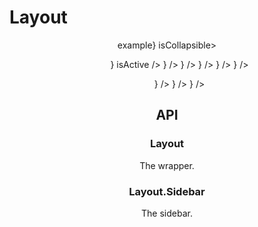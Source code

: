 




<Meta title="Layout" component={Layout} />

# Layout

<Preview withToolbar>
  <Story name="variation 1" parameters={{ decorators: [withKnobs] }}>
    <Layout hasHeader style={{ height: "250px" }}>
        <Header style={{ background: "#7dbcea" }} />
        <Content style={{ background: "#108ee9" }} />
    </Layout>
  </Story>
</Preview>

<Preview withToolbar>
  <Story name="variation 2" parameters={{ decorators: [withKnobs] }}>
    <Layout hasHeader style={{ height: "250px" }}>
        <Header style={{ background: "#7dbcea" }} />
        <Layout hasLeftSidebar>
            <Sidebar />
            <Content style={{ background: "#108ee9" }} />
        </Layout>
    </Layout>
  </Story>
</Preview>

<Preview withToolbar>
  <Story name="variation 2 collapsed" parameters={{ decorators: [withKnobs] }}>
    <Layout hasHeader style={{ height: "250px" }}>
        <Header style={{ background: "#7dbcea" }} />
        <Layout hasLeftSidebar isLeftSidebarCollapsed>
            <Sidebar isCollapsed />
            <Content style={{ background: "#108ee9" }} />
        </Layout>
    </Layout>
  </Story>
</Preview>

<Preview withToolbar>
  <Story name="variation 3" parameters={{ decorators: [withKnobs] }}>
    <Layout hasHeader style={{ height: "250px" }}>
        <Header style={{ background: "#7dbcea" }} />
        <Layout hasRightSidebar>
            <Content style={{ background: "#108ee9" }} />
            <Sidebar position="right" />
        </Layout>
    </Layout>
  </Story>
</Preview>

<Preview withToolbar>
  <Story name="variation 3 collapsed" parameters={{ decorators: [withKnobs] }}>
    <Layout hasHeader style={{ height: "250px" }}>
        <Header style={{ background: "#7dbcea" }} />
        <Layout hasRightSidebar isRightSidebarCollapsed>
            <Content style={{ background: "#108ee9" }} />
            <Sidebar position="right" isCollapsed />
        </Layout>
    </Layout>
  </Story>
</Preview>

<Preview withToolbar>
  <Story name="variation 4" parameters={{ decorators: [withKnobs] }}>
    <Layout hasHeader style={{ height: "250px" }}>
        <Header style={{ background: "#7dbcea" }} />
        <Layout hasLeftSidebar hasRightSidebar>
            <Sidebar />
            <Content style={{ background: "#108ee9" }} />
            <Sidebar position="right" />
        </Layout>
    </Layout>
  </Story>
</Preview>

<Preview withToolbar>
  <Story name="variation 4 collapsed" parameters={{ decorators: [withKnobs] }}>
    <Layout hasHeader style={{ height: "250px" }}>
        <Header style={{ background: "#7dbcea" }} />
        <Layout hasLeftSidebar isLeftSidebarCollapsed hasRightSidebar isRightSidebarCollapsed>
            <Sidebar isCollapsed />
            <Content style={{ background: "#108ee9" }} />
            <Sidebar position="right" isCollapsed />
        </Layout>
    </Layout>
  </Story>
</Preview>

<Preview withToolbar>
  <Story name="variation 5" parameters={{ decorators: [withKnobs] }}>
    <Layout hasLeftSidebar style={{ height: "250px" }}>
        <Sidebar />
        <Layout hasHeader>
            <Header style={{ background: "#7dbcea" }} />
            <Content style={{ background: "#108ee9" }} />
        </Layout>
    </Layout>
  </Story>
</Preview>

<Preview withToolbar>
  <Story name="variation 5 collapsed" parameters={{ decorators: [withKnobs] }}>
    <Layout hasLeftSidebar isLeftSidebarCollapsed style={{ height: "250px" }}>
        <Sidebar isCollapsed />
        <Layout hasHeader>
            <Header style={{ background: "#7dbcea" }} />
            <Content style={{ background: "#108ee9" }} />
        </Layout>
    </Layout>
  </Story>
</Preview>

<Preview withToolbar>
  <Story name="variation 6" parameters={{ decorators: [withKnobs] }}>
    <Layout hasRightSidebar style={{ height: "250px" }}>
        <Sidebar position="right" />
        <Layout hasHeader>
            <Header style={{ background: "#7dbcea" }} />
            <Content style={{ background: "#108ee9" }} />
        </Layout>
    </Layout>
  </Story>
</Preview>

<Preview withToolbar>
  <Story name="variation 6 collapsed" parameters={{ decorators: [withKnobs] }}>
    <Layout hasRightSidebar isRightSidebarCollapsed style={{ height: "250px" }}>
        <Sidebar position="right" isCollapsed />
        <Layout hasHeader>
            <Header style={{ background: "#7dbcea" }} />
            <Content style={{ background: "#108ee9" }} />
        </Layout>
    </Layout>
  </Story>
</Preview>


<Preview withToolbar>
  <Story name="example" parameters={{ decorators: [withKnobs] }}>
    <Layout hasLeftSidebar style={{ height: "600px" }}>
        <Sidebar header={<div style={{ textAlign: "center"}}>example</div>} isCollapsible>
            <Menu>
                <MenuItem name="Dashboard" icon={<IconDashboard />} isActive />
                <MenuItem name="Upload Artifact" icon={<IconUpload />} />
                <MenuItem name="Artifact Catalog" icon={<IconFolder />} />
                <MenuItem name="Saved Reports" icon={<IconHeart />} />
                <MenuItem name="Tags" icon={<IconTag />} />
                <MenuItem name="Modules" icon={<IconTemplate />} />
            </Menu>
            <Menu title="settings">
                <MenuItem name="Team" icon={<IconPeople />} />
                <MenuItem name="Workspace" icon={<IconBriefcase />} />
                <MenuItem name="Help" icon={<IconHelp />} />
            </Menu>
        </Sidebar>
        <Layout hasHeader>
            <Header style={{ background: "#7dbcea" }} />
            <Content style={{ background: "#108ee9" }} />
        </Layout>
    </Layout>
  </Story>
</Preview>


## API

### Layout

The wrapper.

<Props of={Layout} />

### Layout.Sidebar

The sidebar.

<Props of={Sidebar} />